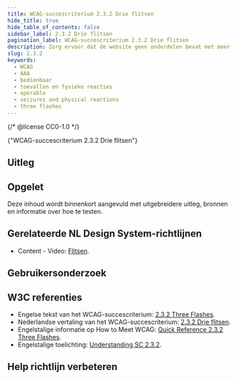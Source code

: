 ```yaml
---
title: WCAG-succescriterium 2.3.2 Drie flitsen
hide_title: true
hide_table_of_contents: false
sidebar_label: 2.3.2 Drie flitsen
pagination_label: WCAG-succescriterium 2.3.2 Drie flitsen
description: Zorg ervoor dat de website geen onderdelen bevat met meer dan drie flitsen binnen één seconde.
slug: 2.3.2
keywords:
  - WCAG
  - AAA
  - bedienbaar
  - toevallen en fysieke reacties
  - operable
  - seizures and physical reactions
  - three flashes
---
```


{/* @license CC0-1.0 */}


<WcagHeadingGroup level={1} conformanceLevel="Niveau AAA">
  {"WCAG-succescriterium 2.3.2 Drie flitsen"}
</WcagHeadingGroup>

<SpotlightSection>
  <Markdown omitH1 headinglevel={3}>
    <AAAMessage />
  </Markdown>
</SpotlightSection>

## Uitleg

<Summary />

## Opgelet

Deze inhoud wordt binnenkort aangevuld met uitgebreidere uitleg, bronnen en informatie over hoe te testen.

## Gerelateerde NL Design System-richtlijnen

- Content - Video: [Flitsen](/richtlijnen/content/video/flitsen).

## Gebruikersonderzoek

<CTAGebruikersonderzoek />

## W3C referenties

- Engelse tekst van het WCAG-succescriterium: [<span lang="en">2.3.2 Three Flashes</span>](https://www.w3.org/TR/WCAG22/#three-flashes).
- Nederlandse vertaling van het WCAG-succescriterium: [2.3.2 Drie flitsen](https://www.w3.org/Translations/WCAG22-nl/#drie-flitsen).
- Engelstalige informatie op <span lang="en">How to Meet WCAG</span>: [<span lang="en">Quick Reference 2.3.2 Three Flashes</span>](https://www.w3.org/WAI/WCAG22/quickref/#three-flashes).
- Engelstalige toelichting: [<span lang="en">Understanding SC 2.3.2</span>](https://www.w3.org/WAI/WCAG22/Understanding/three-flashes).

<SpotlightSection>
  <Markdown omitH1 headinglevel={3}>
    <Disclaimer />
  </Markdown>
</SpotlightSection>

## Help richtlijn verbeteren

<Markdown omitH1 headinglevel={3}>
  <WCAGFooterInfo />
</Markdown>
